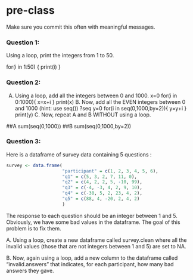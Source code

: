 # pre-class


Make sure you commit this often with meaningful messages. 




### Question 1:

Using a loop, print the integers from 1 to 50. 

for(i in 1:50)
{
print(i)
}


### Question 2:

A.  Using a loop, add all the integers between 0 and 1000.
x=0
for(i in 0:1000){
x=x+i
}
print(x)
B. Now, add all the EVEN integers between 0 and 1000 (hint: use seq())
?seq
y=0
for(i in seq(0,1000,by=2)){
y=y+i
}
print(y)
C. Now, repeat A and B WITHOUT using a loop.

##A
sum(seq(0,1000))
##B
sum(seq(0,1000,by=2))

### Question 3:

Here is a dataframe of survey data containing 5 questions :

```r
survey <- data.frame(
                     "participant" = c(1, 2, 3, 4, 5, 6),
                     "q1" = c(5, 3, 2, 7, 11, 0),
                     "q2" = c(4, 2, 2, 5, -10, 99),
                     "q3" = c(-4, -3, 4, 2, 9, 10),
                     "q4" = c(-30, 5, 2, 23, 4, 2),
                     "q5" = c(88, 4, -20, 2, 4, 2)
                     )
```
The response to each question should be an integer between 1 and 5. Obviously, we have some bad values in the dataframe. The goal of this problem is to fix them.

A. Using a loop, create a new dataframe called survey.clean where all the invalid values (those that are not integers between 1 and 5) are set to NA.

B. Now, again using a loop, add a new column to the dataframe called “invalid.answers” that indicates, for each participant, how many bad answers they gave.